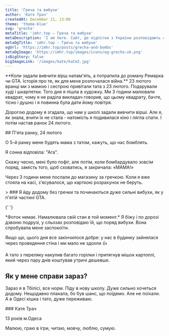 ```yaml
---
title: 'Греча та вибухи'
author: 'Катя Трач'
createdAt: December 11, 13:00
theme: 'theme-blue'
svg: 'grecha'
metaTitle: 'imhr.top — Греча та вибухи'
metaDescription: 'I am here. Сайт, де підлітки з України розповідають свої історії.'
metaOgTitle: 'imhr.top - Греча та вибухи'
ogUrl: 'https://imhr.top/posts/grecha-and-bombs'
metaOgImage: 'https://imhr.top/images/icons/og-grecha-uk.png'
isBigStory: false
bigImageLink: '/images/kate/kate2.jpg'
---
```


<Heading img="/images/kate/kate.jpg" photoLeft />

<Medium>
  **Коли задали вивчити вірш напам'ять, а потрапила до роману Ремарка чи GTA.
  Історія про те, як для мене розпочалася війна.**
</Medium>

<HorizontalPhoto src="/images/kate/kate-sasha.jpg" photoDescription='Ми з сестрою'>
  23 лютого вранці ми з мамою і сестрою привітали тата з 23 лютого. Подарували худі і шкарпетки. Того дня я пішла в художку. Ми 3 години малювали квадрат, чому я не раділа викладач говорив, що цьому квадрату, бачте, тісно і душно і я повинна була дати йому повітря.

Дорогою додому я згадала, що нам у школі задали вивчити вірші. Але я, як знала, вчити їх не стала - натомість я подивилася кіно і лягла спати. І потім настав ранок 24 лютого.

</HorizontalPhoto>

<Medium>
  ## П'ята ранку, 24 лютого

О 5-й ранку мене будять мама з татом, кажуть, що нас бомблять.

Я сонна відповіла: "Ага".

Скажу чесно, мені було пофіг, але потім, коли бомбардувало зовсім поряд, замість того, щоб сховатись, я закричала: «МАМА!»

Через 3 години мене послали до магазину за гречкою. Коли я вже стояла на касі, з'ясувалося, що карткою розрахунок не беруть.

</Medium>

<Large>
  > ### Я йду додому без гречки та починаються дуже сильні вибухи, як у п'ятій частині GTA.

{' '}

<PhotoAndText src="/images/kate/illustration.svg">
  *Фоток немає. Намалювала свій стан в той момент.*
</PhotoAndText>

</Large>

<Medium>
  Я біжу і по дорозі дзвоню подрузі, у сльозах розповідаю їй, що поряд вибухи. Вона спробувала мене заспокоїти.

Якщо що, цього дня все закінчилося добре: у нас в будинку зайнялася через проведення стіна і ми мало не здохли 👍

А тато з переляку накупив багато горілки і притягнув мішок картоплі, який через пару днів коштував утричі дешевше.

## Як у мене справи зараз?

Зараз я в Тбілісі, все норм. Піду в нову школу. Дуже сильно хочеться додому. Нещодавно плакала, бо був шанс, що поїдемо. Але не поїхали. А в Одесі кішка і тато, дуже переживаю.

</Medium>

<AuthorCard src='/images/kate/kate2.jpg'>
  ### Катя Трач

13 років м.Одеса

Малюю, граю в ігри, читаю, мовчу, люблю, сумую.

</AuthorCard>
